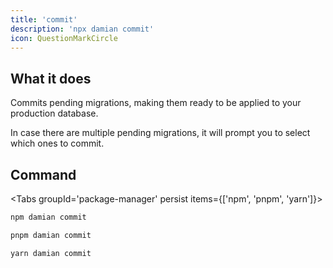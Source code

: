 ```yaml
---
title: 'commit'
description: 'npx damian commit'
icon: QuestionMarkCircle
---
```


## What it does

Commits pending migrations, making them ready to be applied to your production database.

In case there are multiple pending migrations, it will prompt you to select which ones to commit.

## Command

<Tabs groupId='package-manager' persist items={['npm', 'pnpm', 'yarn']}>
```bash tab="npm"
npm damian commit
```

```bash tab="pnpm"
pnpm damian commit
```

```bash tab="yarn"
yarn damian commit
```
</Tabs>